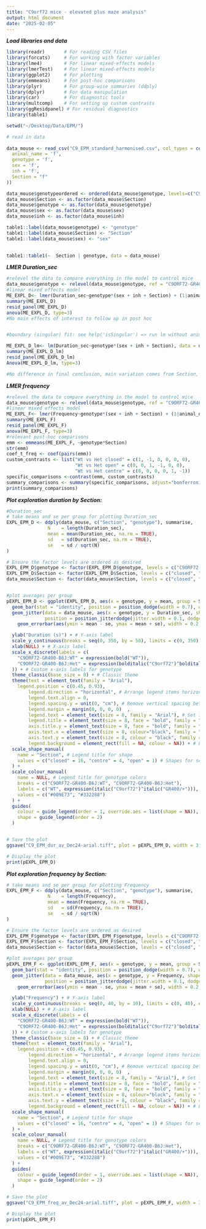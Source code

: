 ```yaml
---
title: "C9orf72 mice - elevated plus maze analysis"
output: html_document
date: "2025-02-05"
---
```

***Load libraries and data***
```r
library(readr)       # For reading CSV files
library(forcats)     # For working with factor variables
library(lme4)        # For linear mixed-effects models
library(lmerTest)    # For linear mixed-effects models
library(ggplot2)     # For plotting
library(emmeans)     # For post-hoc comparisons
library(plyr)        # For group-wise summaries (ddply)
library(dplyr)       # For data manipulation
library(car)         # For diagnostic tools
library(multcomp)    # For setting up custom contrasts
library(ggResidpanel) # For residual diagnostics
library(table1)

setwd("~/Desktop/Data/EPM/")

# read in data 
      
data_mouse <- read_csv("C9_EPM_standard_harmonised.csv", col_types = cols (
  animal_name = 'f',
  genotype = 'f',
  sex = 'f',
  inh = 'f',
  Section = "f"
))

data_mouse$genotypeordered <- ordered(data_mouse$genotype, levels=c("C9ORF72-GR400-B6J:WT", "C9ORF72-GR400-B6J:Het"))
data_mouse$Section <- as.factor(data_mouse$Section)
data_mouse$genotype <- as.factor(data_mouse$genotype)
data_mouse$sex <- as.factor(data_mouse$sex)
data_mouse$inh <- as.factor(data_mouse$inh)

table1::label(data_mouse$genotype) <- "genotype"
table1::label(data_mouse$Section) <- "Section"
table1::label(data_mouse$sex) <- "sex"

	
table1::table1(~  Section | genotype, data = data_mouse)


```

***LMER Duration_sec***
```r
#relevel the data to compare everything in the model to control mice
data_mouse$genotype <- relevel(data_mouse$genotype, ref = "C9ORF72-GR400-B6J:WT")
#linear mixed effects model 
ME_EXPL_D<- lmer(Duration_sec~genotype*(sex + inh + Section) + (1|animal_name),data = data_mouse)
summary(ME_EXPL_D)
resid_panel(ME_EXPL_D) 
anova(ME_EXPL_D, type=3)
#No main effects of interest to follow up in post hoc


#boundary (singular) fit: see help('isSingular') => run lm without animal_name as random effect

ME_EXPL_D_lm<- lm(Duration_sec~genotype*(sex + inh + Section), data = data_mouse)
summary(ME_EXPL_D_lm)
resid_panel(ME_EXPL_D_lm) 
Anova(ME_EXPL_D_lm, type=3)

#No difference in final conclusion, main variation comes from Section, report lmer for consistency

```


***LMER frequency***
```r
#relevel the data to compare everything in the model to control mice
data_mouse$genotype <- relevel(data_mouse$genotype, ref = "C9ORF72-GR400-B6J:WT")
#linear mixed effects model 
ME_EXPL_F<- lmer(Frequency~genotype*(sex + inh + Section) + (1|animal_name), data = data_mouse)
summary(ME_EXPL_F)
resid_panel(ME_EXPL_F) 
anova(ME_EXPL_F, type=3)
#relevant post-hoc comparisons
emm <- emmeans(ME_EXPL_F, ~genotype*Section)
str(emm)
coef_t_freq <- coef(pairs(emm))
custom_contrasts <- list("Wt vs Het closed" = c(1, -1, 0, 0, 0, 0),
                         "Wt vs Het open" = c(0, 0, 1, -1, 0, 0),
                         "Wt vs Het centre" = c(0, 0, 0, 0, 1, -1))
specific_comparisons <-contrast(emm, custom_contrasts)
summary_comparisons <- summary(specific_comparisons, adjust="bonferroni")
print(summary_comparisons)

```

***Plot exploration duration by Section:***
```r

#Duration_sec
# take means and se per group for plotting Duration_sec
EXPL_EPM_D <- ddply(data_mouse, c("Section", "genotype"), summarise,
               N    = length(Duration_sec),
               mean = mean(Duration_sec, na.rm = TRUE),
               sd   = sd(Duration_sec, na.rm = TRUE),
               se   = sd / sqrt(N)
)

# Ensure the factor levels are ordered as desired
EXPL_EPM_D$genotype <- factor(EXPL_EPM_D$genotype, levels = c("C9ORF72-GR400-B6J:WT", "C9ORF72-GR400-B6J:Het"))
EXPL_EPM_D$Section <- factor(EXPL_EPM_D$Section, levels = c("closed", "centre", "open"))
data_mouse$Section <- factor(data_mouse$Section, levels = c("closed", "centre", "open"))


#plot averages per group
pEXPL_EPM_D <- ggplot(EXPL_EPM_D, aes(x = genotype, y = mean, group = Section, colour = genotype, shape = Section)) +
  geom_bar(stat = "identity", position = position_dodge(width = 0.7), width = 0.7, alpha = 0) + # Transparent bars
  geom_jitter(data = data_mouse, aes(x = genotype, y = Duration_sec, shape = Section, colour = genotype), 
              position = position_jitterdodge(jitter.width = 0.1, dodge.width = 0.7), size = 0.8) + # Individual data points
    geom_errorbar(aes(ymin = mean - se, ymax = mean + se), width = 0.2, position = position_dodge(width = 0.7), colour="black") + # Error bars

  ylab("Duration (s)") + # Y-axis label
  scale_y_continuous(breaks = seq(0, 350, by = 50), limits = c(0, 350), expand = c(0, 0)) + # Y-axis limits
  xlab(NULL) + # X-axis label
  scale_x_discrete(labels = c(
    "C9ORF72-GR400-B6J:WT" = expression(bold("WT")), 
    "C9ORF72-GR400-B6J:Het" = expression(bolditalic("C9orf72")^bolditalic("GR400/+"))
  )) + # Custom x-axis labels for genotype
  theme_classic(base_size = 8) + # Classic theme
  theme(text = element_text(family = "Arial"),
    legend.position = c(0.45, 0.93), 
        legend.direction = "horizontal", # Arrange legend items horizontally
        legend.text.align = 0, 
        legend.spacing.y = unit(0, "cm"), # Remove vertical spacing between items
        legend.margin = margin(0, 0, 0, 0)  ,      
        legend.text = element_text(size = 8, family = "Arial"), # Set font size for legend text
        legend.title = element_text(size = 8, face = "bold", family = "Arial"), # Set font size for legend title
        axis.title.y = element_text(size = 8, face = "bold", family = "Arial"), 
        axis.text.x = element_text(size = 8, colour="black", family = "Arial"),  
        axis.text.y = element_text(size = 8, colour = "black", family = "Arial"),
        legend.background = element_rect(fill = NA, colour = NA)) + # Legend positioning
  scale_shape_manual(
    name = "Section", # Legend title for shape
    values = c("closed" = 16, "centre" = 4, "open" = 1) # Shapes for sections
  ) +
  scale_colour_manual(
    name = NULL, # Legend title for genotype colors
    breaks = c("C9ORF72-GR400-B6J:WT", "C9ORF72-GR400-B6J:Het"),
    labels = c("WT", expression(italic("C9orf72")^italic("GR400/+"))),
    values = c("#009E73", "#332288")
  ) +
  guides(
    colour = guide_legend(order = 1, override.aes = list(shape = NA)), 
    shape = guide_legend(order = 2)
  )


# Save the plot
ggsave("C9_EPM_dur_av_Dec24-arial.tiff", plot = pEXPL_EPM_D, width = 3.5, height = 3, dpi = 600)

# Display the plot
print(pEXPL_EPM_D)


```


***Plot exploration frequency  by Section:***
```r

# take means and se per group for plotting Frequency
EXPL_EPM_F <- ddply(data_mouse, c("Section", "genotype"), summarise,
               N    = length(Frequency),
               mean = mean(Frequency, na.rm = TRUE),
               sd   = sd(Frequency, na.rm = TRUE),
               se   = sd / sqrt(N)
)

# Ensure the factor levels are ordered as desired
EXPL_EPM_F$genotype <- factor(EXPL_EPM_F$genotype, levels = c("C9ORF72-GR400-B6J:WT", "C9ORF72-GR400-B6J:Het"))
EXPL_EPM_F$Section <- factor(EXPL_EPM_F$Section, levels = c("closed", "centre", "open"))
data_mouse$Section <- factor(data_mouse$Section, levels = c("closed", "centre", "open"))

#plot averages per group
pEXPL_EPM_F <- ggplot(EXPL_EPM_F, aes(x = genotype, y = mean, group = Section, colour = genotype, shape = Section)) +
  geom_bar(stat = "identity", position = position_dodge(width = 0.7), width = 0.7, alpha = 0) + # Transparent bars
  geom_jitter(data = data_mouse, aes(x = genotype, y = Frequency, shape = Section, colour = genotype), 
              position = position_jitterdodge(jitter.width = 0.1, dodge.width = 0.7), size = 0.8) + # Individual data points
    geom_errorbar(aes(ymin = mean - se, ymax = mean + se), width = 0.2, position = position_dodge(width = 0.7), colour="black") + # Error bars

  ylab("Frequency") + # Y-axis label
  scale_y_continuous(breaks = seq(0, 40, by = 10), limits = c(0, 40), expand = c(0, 0)) + # Y-axis limits
  xlab(NULL) + # X-axis label
  scale_x_discrete(labels = c(
    "C9ORF72-GR400-B6J:WT" = expression(bold("WT")), 
    "C9ORF72-GR400-B6J:Het" = expression(bolditalic("C9orf72")^bolditalic("GR400/+"))
  )) + # Custom x-axis labels for genotype
  theme_classic(base_size = 8) + # Classic theme
  theme(text = element_text(family = "Arial"),
    legend.position = c(0.45, 0.93), 
        legend.direction = "horizontal", # Arrange legend items horizontally
        legend.text.align = 0, 
        legend.spacing.y = unit(0, "cm"), # Remove vertical spacing between items
        legend.margin = margin(0, 0, 0, 0)  ,      
        legend.text = element_text(size = 8, family = "Arial"), # Set font size for legend text
        legend.title = element_text(size = 8, face = "bold", family = "Arial"), # Set font size for legend title
        axis.title.y = element_text(size = 8, face = "bold", family = "Arial"), 
        axis.text.x = element_text(size = 8, colour="black", family = "Arial"),  
        axis.text.y = element_text(size = 8, colour = "black", family = "Arial"),
        legend.background = element_rect(fill = NA, colour = NA)) + # Legend positioning
  scale_shape_manual(
    name = "Section", # Legend title for shape
    values = c("closed" = 16, "centre" = 4, "open" = 1) # Shapes for sections
  ) +
  scale_colour_manual(
    name = NULL, # Legend title for genotype colors
    breaks = c("C9ORF72-GR400-B6J:WT", "C9ORF72-GR400-B6J:Het"),
    labels = c("WT", expression(italic("C9orf72")^italic("GR400/+"))),
    values = c("#009E73", "#332288")
  ) +
  guides(
    colour = guide_legend(order = 1, override.aes = list(shape = NA)), 
    shape = guide_legend(order = 2)
  )

# Save the plot
ggsave("C9_EPM_freq_av_Dec24-arial.tiff", plot = pEXPL_EPM_F, width = 3.5, height = 3, dpi = 600)

# Display the plot
print(pEXPL_EPM_F)

```